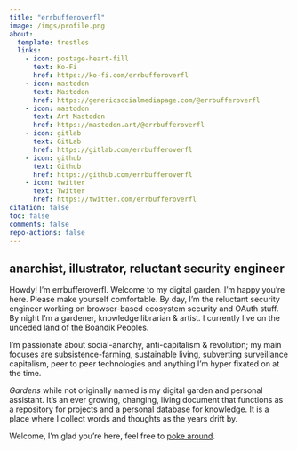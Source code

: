 ```yaml
---
title: "errbufferoverfl"
image: /imgs/profile.png
about:
  template: trestles
  links:
    - icon: postage-heart-fill
      text: Ko-Fi
      href: https://ko-fi.com/errbufferoverfl
    - icon: mastodon
      text: Mastodon
      href: https://genericsocialmediapage.com/@errbufferoverfl
    - icon: mastodon
      text: Art Mastodon
      href: https://mastodon.art/@errbufferoverfl
    - icon: gitlab
      text: GitLab
      href: https://gitlab.com/errbufferoverfl
    - icon: github
      text: Github
      href: https://github.com/errbufferoverfl
    - icon: twitter
      text: Twitter
      href: https://twitter.com/errbufferoverfl
citation: false
toc: false
comments: false
repo-actions: false
---
```


## anarchist, illustrator, reluctant security engineer

Howdy! I'm errbufferoverfl. Welcome to my digital garden. I'm happy you're here. Please make yourself comfortable. By day, I'm the reluctant security engineer working on browser-based ecosystem security and OAuth stuff. By night I'm a gardener, knowledge librarian & artist. I currently live on the unceded land of the Boandik Peoples.

I'm passionate about social-anarchy, anti-capitalism & revolution; my main focuses are subsistence-farming, sustainable living, subverting surveillance capitalism, peer to peer technologies and anything I'm hyper fixated on at the time.

_Gardens_ while not originally named is my digital garden and personal assistant. It's an ever growing, changing, living document that functions as a repository for projects and a personal database for knowledge. It is a place where I collect words and thoughts as the years drift by. 

Welcome, I'm glad you're here, feel free to [poke around](/notebook).
